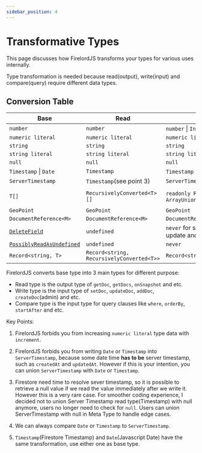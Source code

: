 ```yaml
---
sidebar_position: 4
---
```


# Transformative Types

This page discusses how FirelordJS transforms your types for various uses internally.

Type transformation is needed because read(output), write(input) and compare(query) require different data types.

## Conversion Table

| Base                                                          | Read                                      | Write                                                                                 | Compare                                   |
| ------------------------------------------------------------- | ----------------------------------------- | ------------------------------------------------------------------------------------- | ----------------------------------------- |
| `number`                                                      | `number`                                  | `number` \| `Increment`                                                               | `number`                                  |
| `numeric literal`                                             | `numeric literal`                         | `numeric literal`                                                                     | `numeric literal`                         |
| `string`                                                      | `string`                                  | `string`                                                                              | `string`                                  |
| `string literal`                                              | `string literal`                          | `string literal`                                                                      | `string literal`                          |
| `null`                                                        | `null`                                    | `null`                                                                                | `null`                                    |
| `Timestamp` \| `Date`                                         | `Timestamp`                               | `Timestamp` \| `Date`                                                                 | `Timestamp` \| `Date`                     |
| `ServerTimestamp`                                             | `Timestamp`(see point 3)                  | `ServerTimestamp`                                                                     | `Timestamp` \| `Date`                     |
| `T[]`                                                         | `RecursivelyConverted<T>[]`               | `readonly RecursivelyConverted<T>[]` \| `ArrayUnionOrRemove<RecursivelyConverted<T>>` | `readonly RecursivelyConverted<T>[]`      |
| `GeoPoint`                                                    | `GeoPoint`                                | `GeoPoint`                                                                            | `GeoPoint`                                |
| `DocumentReference<M>`                                        | `DocumentReference<M>`                    | `DocumentReference<M>`                                                                | `DocumentReference<M>`                    |
| [`DeleteField`](./api/delete_field)                           | `undefined`                               | `never` for set, add and create. `DeleteField` for update and set merge               | `never`                                   |
| [`PossiblyReadAsUndefined`](./api/possibly_read_as_undefined) | `undefined`                               | `never`                                                                               | `never`                                   |
| `Record<string, T>`                                           | `Record<string, RecursivelyConverted<T>>` | `Record<string, RecursivelyConverted<T>>`                                             | `Record<string, RecursivelyConverted<T>>` |

FirelordJS converts base type into 3 main types for different purpose:

- Read type is the output type of `getDoc`, `getDocs`, `onSnapshot` and etc.
- Write type is the input type of `setDoc`, `updateDoc`, `addDoc`, `createDoc`(admin) and etc.
- Compare type is the input type for query clauses like `where`, `orderBy`, `startAfter` and etc.

Key Points:

1. FirelordJS forbids you from increasing `numeric literal` type data with `increment`.

2. FirelordJS forbids you from writing `Date` or `Timestamp` into `ServerTimestamp`, because some date time **has to be** server timestamp, such as `createdAt` and `updatedAt`. However if this is your intention, you can union `ServerTimestamp` with `Date` or `Timestamp`.

3. Firestore need time to resolve sever timestamp, so it is possible to retrieve a null value if we read the value immediately after we write it. However this is a very rare case. For smoother coding experience, I decided not to union Server Timestamp read type(Timestamp) with null anymore, users no longer need to check for `null`. Users can union ServerTimestamp with null in Meta Type to handle edge cases.

4. We can always compare `Date` or `Timestamp` to `ServerTimestamp`.

5. `Timestamp`(Firestore Timestamp) and `Date`(Javascript Date) have the same transformation, use either one as base type.
